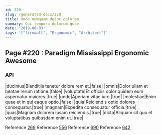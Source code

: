 ```yaml
---
id: 220
slug: /generated-docs/220
title: Unde numquam dolor dolorem.
summary: Qui tempora dolorum quae.
date: '2019-08-03'
tags: '["firewall", "Ergonomic", "Architect"]'
---
```


## Page #220 : Paradigm Mississippi Ergonomic Awesome
### API

|ducimus|Blanditiis tenetur dolore rem et.|false|
|omnis|Dolor ullam et beatae rerum ratione.|false|
|voluptate|Et officiis dolor quidem eum aspernatur maiores.|true|
|unde|Aperiam vitae iure.|true|
|molestiae|Enim quae et in qui eaque optio.|false|
|quia|Reiciendis optio dolores consequatur.|true|
|magnam|Expedita consequatur officia.|true|
|quas|Magnam dolorem ipsam reiciendis.|true|
|dicta|Aliquam sit quo et voluptatibus quibusdam enim ut.|true|

Reference [266](/266)
Reference [556](/556)
Reference [690](/690)
Reference [642](/642)



